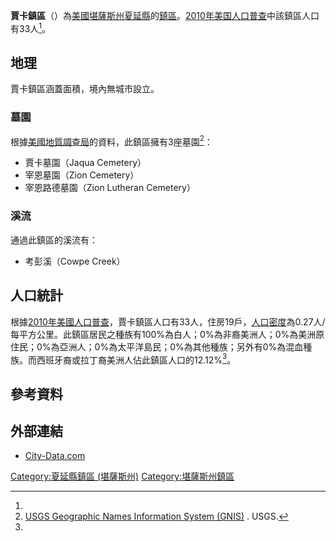 {{noteTA
|1=zh-hans:县;zh-hk:縣;zh-tw:郡;
}}
{{Infobox settlement
|official_name = 賈卡鎮區
|native_name = Jaqua Township
|settlement_type = 鎮區
|image_map = Map highlighting Jaqua Township, Cheyenne County, Kansas.svg
|map_caption = 賈卡鎮區在夏延縣的位置
|coordinates_display = inline,title
|coordinates_region = US-KS
|subdivision_type = [[世界政區索引|國家]]
|subdivision_name = [[美国|美国]]
|subdivision_type1 = [[美國行政區劃|州]]
|subdivision_name1 = [[堪薩斯州|堪薩斯州]]
|subdivision_type2 = [[堪萨斯州行政区划|縣]]
|subdivision_name2 = [[夏延縣_(堪薩斯州)|夏延縣]]
|area_total_km2 = 124.16
|area_land_km2 = 124.15
|area_water_km2 = 0.01
|area_total_sq_mi =
|area_land_sq_mi =
|area_water_sq_mi =
|area_water_percent = 0.01
|population_as_of = [[2010年美国人口普查|2010]]
|population_footnotes = <ref name="Census 2010">{{cite web| url=http://factfinder2.census.gov| title=Race, Hispanic or Latino, Age, and Housing Occupancy: 2010 Census Redistricting Data, Jaqua township, Cheyenne County, Kansas| publisher=U.S. Census Bureau, American FactFinder 2| accessdate=2016-05-01| archive-date=2013-09-11| archive-url=https://web.archive.org/web/20130911234518/http://factfinder2.census.gov/| dead-url=no}}</ref>
|population_total = 33
|population_density_km2 = auto
|elevation_footnotes = 
|elevation_m = 1063
|elevation_ft = 3488
|latd = 39
|latm = 40
|lats = 20
|latNS = N
|longd = 102
|longm = 01
|longs = 24
|longEW = W
|postal_code_type =
|postal_code = 
|blank_name = [[聯邦資料處理標準|FIPS編碼]]
|blank_info = 20-35025
|blank1_name = [[地名信息系统|GNIS]] ID
|blank1_info = [http://geonames.usgs.gov/pls/gnispublic/f?p=gnispq:3:::NO::P3_FID:0485200 0485200]
|website = 
|footnotes = 
}}

'''賈卡鎮區'''（{{lang-en|'''Jaqua Township'''}}）為[[美國|美國]][[堪薩斯州|堪薩斯州]][[夏延縣_(堪薩斯州)|夏延縣]]的[[行政鎮區|鎮區]]。[[2010年美国人口普查|2010年美国人口普查]]中該鎮區人口有33人<ref name="Census 2010"/>。

==地理==
賈卡鎮區涵蓋面積{{convert|124.16|km2|sqmi}}，境內無城市設立。

===墓園===
根據[[美國地質調查局|美國地質調查局]]的資料，此鎮區擁有3座墓園<ref>[http://geonames.usgs.gov/domestic/index.html USGS Geographic Names Information System (GNIS)] {{Wayback|url=http://geonames.usgs.gov/domestic/index.html |date=20190428150204 }}. USGS.</ref>：
*賈卡墓園（Jaqua Cemetery）
*宰恩墓園（Zion Cemetery）
*宰恩路德墓園（Zion Lutheran Cemetery）

===溪流===
通過此鎮區的溪流有：
*考彭溪（Cowpe Creek）

==人口統計==
根據[[2010年美國人口普查|2010年美國人口普查]]，賈卡鎮區人口有33人，住房19戶，[[人口密度|人口密度]]為0.27人/每平方公里。此鎮區居民之種族有100%為白人；0%為非裔美洲人；0%為美洲原住民；0%為亞洲人；0%為太平洋島民；0%為其他種族；另外有0%為混血種族。而西班牙裔或拉丁裔美洲人佔此鎮區人口的12.12%<ref name="Census 2010"/>。

==參考資料==
{{reflist}}

==外部連結==
*[http://www.city-data.com/township/Jaqua-Cheyenne-KS.html City-Data.com] {{Wayback|url=http://www.city-data.com/township/Jaqua-Cheyenne-KS.html |date=20190719142738 }}

{{夏延縣 (堪薩斯州)}}

{{DEFAULTSORT:Jaqua}}
[[Category:夏延縣鎮區_(堪薩斯州)|Category:夏延縣鎮區 (堪薩斯州)]]
[[Category:堪薩斯州鎮區|Category:堪薩斯州鎮區]]